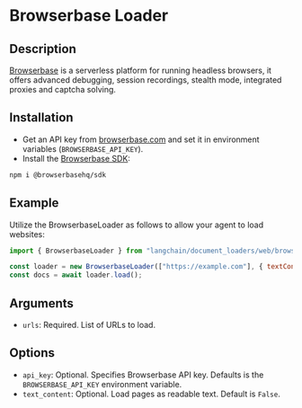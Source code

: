 # Browserbase Loader

## Description

[Browserbase](https://browserbase.com) is a serverless platform for running headless browsers, it offers advanced debugging, session recordings, stealth mode, integrated proxies and captcha solving.

## Installation

- Get an API key from [browserbase.com](https://browserbase.com) and set it in environment variables (`BROWSERBASE_API_KEY`).
- Install the [Browserbase SDK](http://github.com/browserbase/js-sdk):

```bash npm2yarn
npm i @browserbasehq/sdk
```

## Example

Utilize the BrowserbaseLoader as follows to allow your agent to load websites:

```js
import { BrowserbaseLoader } from "langchain/document_loaders/web/browserbase.js";

const loader = new BrowserbaseLoader(["https://example.com"], { textContent: true });
const docs = await loader.load();
```

## Arguments

- `urls`: Required. List of URLs to load.

## Options

- `api_key`: Optional. Specifies Browserbase API key. Defaults is the `BROWSERBASE_API_KEY` environment variable.
- `text_content`: Optional. Load pages as readable text. Default is `False`.
